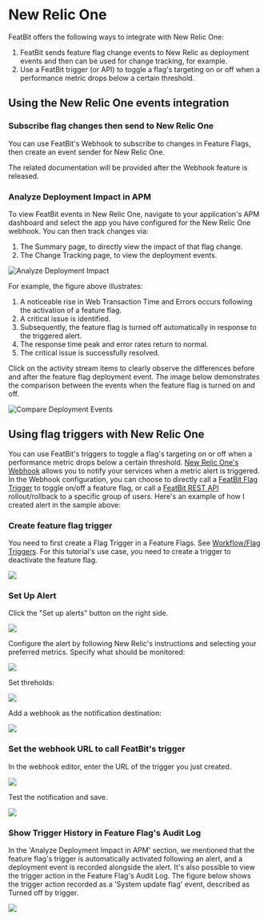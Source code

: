 
# New Relic One

FeatBit offers the following ways to integrate with New Relic One:

1. FeatBit sends feature flag change events to New Relic as deployment events and then can be used for change tracking, for example.
2. Use a FeatBit trigger (or API) to toggle a flag's targeting on or off when a performance metric drops below a certain threshold.

## Using the New Relic One events integration

### Subscribe flag changes then send to New Relic One

You can use FeatBit's Webhook to subscribe to changes in Feature Flags, then create an event sender for New Relic One.

The related documentation will be provided after the Webhook feature is released.

### Analyze Deployment Impact in APM

To view FeatBit events in New Relic One, navigate to your application's APM dashboard and select the app you have configured for the New Relic One webhook. You can then track changes via:

1. The Summary page, to directly view the impact of that flag change.
2. The Change Tracking page, to view the deployment events.

![Analyze Deployment Impact](../../integrations/assets/newrelic/newrelicone-apm-short.png)

For example, the figure above illustrates:

1. A noticeable rise in Web Transaction Time and Errors occurs following the activation of a feature flag.
2. A critical issue is identified.
3. Subsequently, the feature flag is turned off automatically in response to the triggered alert.
4. The response time peak and error rates return to normal.
5. The critical issue is successfully resolved.

Click on the activity stream items to clearly observe the differences before and after the feature flag deployment event. The image below demonstrates the comparison between the events when the feature flag is turned on and off.

![Compare Deployment Events](../../integrations/assets/newrelic/feature-turnon-off-compare.png)

## Using flag triggers with New Relic One

You can use FeatBit's triggers to toggle a flag's targeting on or off when a performance metric drops below a certain threshold. [New Relic One's Webhook](https://newrelic.com/instant-observability/webhook-notifications) allows you to notify your services when a metric alert is triggered. In the Webhook configuration, you can choose to directly call a [FeatBit Flag Trigger](../feature-flags/feature-workflow/flag-triggers) to toggle on/off a feature flag, or call a [FeatBit REST API](../api-docs/using-featbit-rest-api) rollout/rollback to a specific group of users. Here's an example of how I created alert in the sample above:


### Create feature flag trigger

You need to first create a Flag Trigger in a Feature Flags. See [Workflow/Flag Triggers](/feature-flags/feature-workflow/flag-triggers). For this tutorial's use case, you need to create a trigger to deactivate the feature flag.

![](../../integrations/assets/newrelic/create-trigger.png)

### Set Up Alert

Click the "Set up alerts" button on the right side.

![](../../integrations/assets/newrelic/newrelicone-apm-add-alert-001.png)

Configure the alert by following New Relic's instructions and selecting your preferred metrics. Specify what should be monitored:

![](../../integrations/assets/newrelic/newrelicone-apm-add-alert-004.png)

Set threholds:

![](../../integrations/assets/newrelic/newrelicone-apm-add-alert-005.png)

Add a webhook as the notification destination:

![](../../integrations/assets/newrelic/newrelicone-apm-add-alert-007.png)

### Set the webhook URL to call FeatBit's trigger

In the webhook editor, enter the URL of the trigger you just created.

![](../../integrations/assets/newrelic/newrelicone-apm-add-alert-009.png)

Test the notification and save.

![](../../integrations/assets/newrelic/newrelicone-apm-last-addalert-3.png)

### Show Trigger History in Feature Flag's Audit Log

In the 'Analyze Deployment Impact in APM' section, we mentioned that the feature flag's trigger is automatically activated following an alert, and a deployment event is recorded alongside the alert. It's also possible to view the trigger action in the Feature Flag's Audit Log. The figure below shows the trigger action recorded as a 'System update flag' event, described as Turned off by trigger.

![](../../integrations/assets/newrelic/audit-log.png)